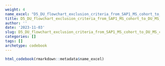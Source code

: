 ```yaml
---
weight: 4
name_excel: "D5_DU_flowchart_exclusion_criteria_from_SAP1_MS_cohort_to_DU_MS_cohort.xlsx"
title: D5_DU_flowchart_exclusion_criteria_from_SAP1_MS_cohort_to_DU_MS_cohort
author: ''
date: '2023-11-03'
slug: D5_DU_flowchart_exclusion_criteria_from_SAP1_MS_cohort_to_DU_MS_cohort
categories: []
tags: []
archetype: codebook
---
```


```r
html_codebook(rmarkdown::metadata$name_excel)
```

